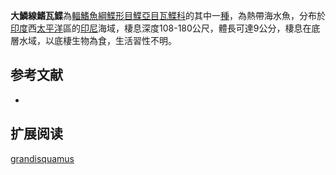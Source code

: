 {{Speciesbox
| name = 大鱗線鰭瓦鰈
| image = 
| image_width = 250px
| image_caption = 
| status = NE
| status_system = IUCN3.1
| genus = Nematops
| species = grandisquamus
| authority = [[Weber_&_de_Beaufort|Weber & de Beaufort]], 1929
| synonyms = *''Nematops grandisquama,Weber & de Beaufort, 1929''
}}

'''大鱗線鰭瓦鰈'''為[[輻鰭魚綱|輻鰭魚綱]][[鰈形目|鰈形目]][[鰈亞目|鰈亞目]][[瓦鰈科|瓦鰈科]]的其中一[[種|種]]，為熱帶海水魚，分布於[[印度|印度]]西[[太平洋|太平洋]]區的[[印尼|印尼]]海域，棲息深度108-180公尺，體長可達9公分，棲息在底層水域，以底棲生物為食，生活習性不明。
==参考文献==
*{{FishBase_species|genus=Nematops|species=grandisquamus|year=2014|month=3}}

== 扩展阅读 ==
{{refbegin}}
{{wikispecies-inline|Nematops grandisquamus|大鱗線鰭瓦鰈}}
{{refend}}
{{Taxonbar|from=Q5877967}}

[[Category:線鰭瓦鰈屬|grandisquamus]]


{{魚類小作品}}